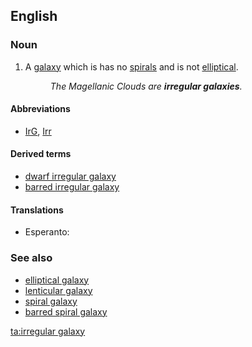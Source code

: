 ==English==

===Noun===
{{wikipedia}}
{{en-noun|head=[[irregular]] [[galaxy]]|irregular galaxies}}

# {{context|astronomy|lang=en}} A [[galaxy]] which is has no [[spiral]]s and is not [[elliptical]].
#:''The Magellanic Clouds are '''irregular galaxies'''.''

====Abbreviations====
* [[IrG]], [[Irr]]

====Derived terms====
* [[dwarf irregular galaxy]]
* [[barred irregular galaxy]]

====Translations====
{{trans-top|galaxy which has no spiral and is not elliptical}}
* Esperanto: {{t-|eo|malregula galaksio}}
{{trans-mid}}
{{trans-bottom}}

===See also===
*[[elliptical galaxy]]
*[[lenticular galaxy]]
*[[spiral galaxy]]
*[[barred spiral galaxy]]

[[ta:irregular galaxy]]